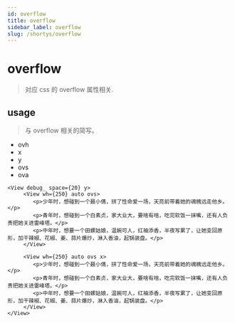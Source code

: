```yaml
---
id: overflow
title: overflow
sidebar_label: overflow
slug: /shortys/overflow
---
```


# overflow

> 对应 css 的 overflow 属性相关.

## usage

> 与 overflow 相关的简写。

- ovh
- x
- y
- ovs
- ova

```tsx live
<View debug_ space={20} y>
     <View wh={250} auto ovs>
        <p>少年时，想碰到一个聂小倩，拼了性命爱一场，天亮前带着她的魂魄远走他乡。</p>
        <p>青年时，想碰到一个白素贞，家大业大，要啥有啥，吃完软饭一抹嘴，还有人负责把她关进雷峰塔。</p>
        <p>中年时，想要一个田螺姑娘，温婉可人，红袖添香，半夜写累了，让她变回原形，加干辣椒、花椒、姜、蒜片爆炒，淋入香油，起锅装盘。</p>
     </View>

     <View wh={250} auto ovs x>
        <p>少年时，想碰到一个聂小倩，拼了性命爱一场，天亮前带着她的魂魄远走他乡。</p>
        <p>青年时，想碰到一个白素贞，家大业大，要啥有啥，吃完软饭一抹嘴，还有人负责把她关进雷峰塔。</p>
        <p>中年时，想要一个田螺姑娘，温婉可人，红袖添香，半夜写累了，让她变回原形，加干辣椒、花椒、姜、蒜片爆炒，淋入香油，起锅装盘。</p>
     </View>
</View>
```
